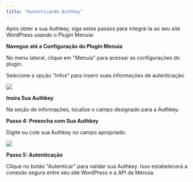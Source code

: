 ```yaml
---
title: "Autenticando Authkey"
---
```


Após obter a sua Authkey, siga estes passos para integrá-la ao seu site WordPress usando o Plugin Menuia:

**Navegue até a Configuração do Plugin Menuia**

No menu lateral, clique em "Menuia" para acessar as configurações do plugin.

Selecione a opção "Infos" para inserir suas informações de autenticação.

![](/images/wordpress/image5.png)

**Insira Sua Authkey**

Na seção de informações, localize o campo designado para a Authkey.

**Passo 4: Preencha com Sua Authkey**

Digite ou cole sua Authkey no campo apropriado.

![](/images/wordpress/image6.png)

**Passo 5: Autenticação**

Clique no botão "Autenticar" para validar sua Authkey. Isso estabelecerá a conexão segura entre seu site WordPress e a API da Menuia.